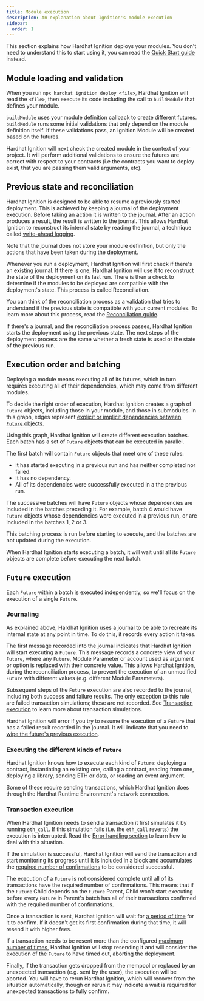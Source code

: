 ```yaml
---
title: Module execution
description: An explanation about Ignition's module execution
sidebar:
  order: 1
---
```


This section explains how Hardhat Ignition deploys your modules. You don't need to understand this to start using it, you can read the [Quick Start guide](/ignition/docs/getting-started#quick-start) instead.

## Module loading and validation

When you run `npx hardhat ignition deploy <file>`, Hardhat Ignition will read the `<file>`, then execute its code including the call to `buildModule` that defines your module.

`buildModule` uses your module definition callback to create different futures. `buildModule` runs some initial validations that only depend on the module definition itself. If these validations pass, an Ignition Module will be created based on the futures.

Hardhat Ignition will next check the created module in the context of your project. It will perform additional validations to ensure the futures are correct with respect to your contracts (i.e the contracts you want to deploy exist, that you are passing them valid arguments, etc).

## Previous state and reconciliation

Hardhat Ignition is designed to be able to resume a previously started deployment. This is achieved by keeping a journal of the deployment execution. Before taking an action it is written to the journal. After an action produces a result, the result is written to the journal. This allows Hardhat Ignition to reconstruct its internal state by reading the journal, a technique called [write-ahead logging](https://en.wikipedia.org/wiki/Write-ahead_logging).

Note that the journal does not store your module definition, but only the actions that have been taken during the deployment.

Whenever you run a deployment, Hardhat Ignition will first check if there's an existing journal. If there is one, Hardhat Ignition will use it to reconstruct the state of the deployment on its last run. There is then a check to determine if the modules to be deployed are compatible with the deployment's state. This process is called Reconciliation.

You can think of the reconciliation process as a validation that tries to understand if the previous state is compatible with your current modules. To learn more about this process, read the [Reconciliation guide](/ignition/docs/explanations/reconciliation).

If there's a journal, and the reconciliation process passes, Hardhat Ignition starts the deployment using the previous state. The next steps of the deployment process are the same whether a fresh state is used or the state of the previous run.

## Execution order and batching

Deploying a module means executing all of its futures, which in turn requires executing all of their dependencies, which may come from different modules.

To decide the right order of execution, Hardhat Ignition creates a graph of `Future` objects, including those in your module, and those in submodules. In this graph, edges represent [explicit or implicit dependencies between `Future` objects](/ignition/docs/guides/creating-modules#dependencies-between-future-objects).

Using this graph, Hardhat Ignition will create different execution batches. Each batch has a set of `Future` objects that can be executed in parallel.

The first batch will contain `Future` objects that meet one of these rules:

- It has started executing in a previous run and has neither completed nor failed.
- It has no dependency.
- All of its dependencies were successfully executed in a the previous run.

The successive batches will have `Future` objects whose dependencies are included in the batches preceding it. For example, batch 4 would have `Future` objects whose dependencies were executed in a previous run, or are included in the batches 1, 2 or 3.

This batching process is run before starting to execute, and the batches are not updated during the execution.

When Hardhat Ignition starts executing a batch, it will wait until all its `Future` objects are complete before executing the next batch.

## `Future` execution

Each `Future` within a batch is executed independently, so we'll focus on the execution of a single `Future`.

### Journaling

As explained above, Hardhat Ignition uses a journal to be able to recreate its internal state at any point in time. To do this, it records every action it takes.

The first message recorded into the journal indicates that Hardhat Ignition will start executing a `Future`. This message records a concrete view of your `Future`, where any `Future`, Module Parameter or account used as argument or option is replaced with their concrete value. This allows Hardhat Ignition, during the reconciliation process, to prevent the execution of an unmodified `Future` with different values (e.g. different Module Parameters).

Subsequent steps of the `Future` execution are also recorded to the journal, including both success and failure results. The only exception to this rule are failed transaction simulations; these are not recorded. See [Transaction execution](/ignition/docs/explanations/execution#transaction-execution) to learn more about transaction simulations.

Hardhat Ignition will error if you try to resume the execution of a `Future` that has a failed result recorded in the journal. It will indicate that you need to [wipe the future's previous execution](/ignition/docs/explanations/error-handling#wiping-a-previous-execution).

### Executing the different kinds of `Future`

Hardhat Ignition knows how to execute each kind of `Future`: deploying a contract, instantiating an existing one, calling a contract, reading from one, deploying a library, sending ETH or data, or reading an event argument.

Some of these require sending transactions, which Hardhat Ignition does through the Hardhat Runtime Environment's network connection.

### Transaction execution

When Hardhat Ignition needs to send a transaction it first simulates it by running `eth_call`. If this simulation fails (i.e. the `eth_call` reverts) the execution is interrupted. Read the [Error handling section](/ignition/docs/explanations/error-handling) to learn how to deal with this situation.

If the simulation is successful, Hardhat Ignition will send the transaction and start monitoring its progress until it is included in a block and accumulates the [required number of confirmations](/ignition/docs/reference/config#requiredconfirmations) to be considered successful.

The execution of a `Future` is not considered complete until all of its transactions have the required number of confirmations. This means that if the `Future` Child depends on the `Future` Parent, Child won't start executing before every `Future` in Parent's batch has all of their transactions confirmed with the required number of confirmations.

Once a transaction is sent, Hardhat Ignition will wait for [a period of time](/ignition/docs/reference/config#timebeforebumpingfees) for it to confirm. If it doesn't get its first confirmation during that time, it will resend it with higher fees.

If a transaction needs to be resent more than the configured [maximum number of times](/ignition/docs/reference/config#maxfeebumps), Hardhat Ignition will stop resending it and will consider the execution of the `Future` to have timed out, aborting the deployment.

Finally, if the transaction gets dropped from the mempool or replaced by an unexpected transaction (e.g. sent by the user), the execution will be aborted. You will have to rerun Hardhat Ignition, which will recover from the situation automatically, though on rerun it may indicate a wait is required for unexpected transactions to fully confirm.
